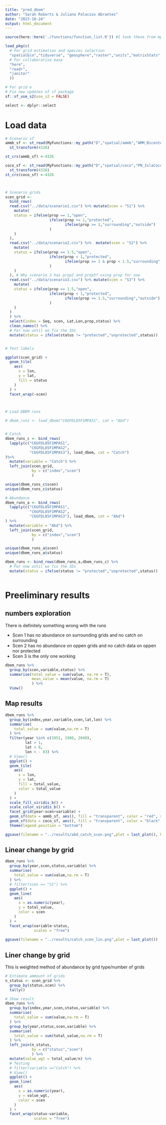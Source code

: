 ```yaml
---
title: "pred_dbem"
author: "Sarah Roberts & Juliano Palacios Abrantes"
date: "2023-10-24"
output: html_document
---
```


```r
source(here::here('./functions/function_list.R')) #I took these from mpa_c_toe

load_pkg(c(
  # For grid estimation and species selection
  "spatialEco","tidyverse", "geosphere","raster","units","matrixStats","sf","rmapshaper", "igraph",
  # For collaborative ease
  "here",
  "readr",
  "janitor"
  ))

# For grid e
# Fix new updates of sf package
sf::sf_use_s2(use_s2 = FALSE)

select <- dplyr::select

```

# Load data

```r

# Scenario sf
ammb_sf <- st_read(MyFunctions::my_path("D","spatial/ammb","AMM_Bicentenario_CostaRica.shp")) %>% 
  st_transform(4326)

st_crs(ammb_sf) <-4326

coco_sf <- st_read(MyFunctions::my_path("D","spatial/coco","PN_IslaCoco_CostaRica.shp")) %>% 
  st_transform(4326)
st_crs(coco_sf) <-4326



# Scenario grids
scen_grid <- 
  bind_rows(
  read.csv("../data/scenario1.csv") %>% mutate(scen = "S1") %>% 
    mutate(
    status = ifelse(prop == 1,"open",
                    ifelse(prop <= 1,"protected",
                           ifelse(prop >= 1,"surrounding","outside")
                    )
    )
  ),
  read.csv("../data/scenario2.csv") %>%  mutate(scen = "S2") %>% 
    mutate(
    status = ifelse(prop == 1.5,"open",
                    ifelse(prop < 1,"protected",
                           ifelse(prop >= 1 & prop < 1.5,"surrounding","outside")
                    )
    )
  ), # Why scenario 2 has prop2 and prop3? using prop for now
  read.csv("../data/scenario3.csv") %>% mutate(scen = "S3") %>% 
    mutate(
    status = ifelse(prop == 1.5,"open",
                    ifelse(prop < 1,"protected",
                           ifelse(prop >= 1.5,"surrounding","outside")
                    )
    )
  )
  ) %>% 
  select(index = Seq, scen, Lat,Lon,prop,status) %>% 
  clean_names() %>% 
  # For now until we fix the IDs
  mutate(status = ifelse(status != "protected","unprotected",status))


# Test labels

ggplot(scen_grid) +
  geom_tile(
    aes(
      x = lon,
      y = lat,
      fill = status
    )
  ) +
  facet_wrap(~scen)



# Load DBEM runs

# dbem_runs <- load_dbem("C6GFDL85F1MPAS1", cat = "Abd")


# Catch
dbem_runs_c <- bind_rows(
  lapply(c("C6GFDL85F1MPAS1",
           "C6GFDL85F1MPAS2",
           "C6GFDL85F1MPAS3"), load_dbem, cat = "Catch")
)%>% 
  mutate(variable = "Catch") %>% 
  left_join(scen_grid,
            by = c("index","scen")
            )

unique(dbem_runs_c$scen)
unique(dbem_runs_c$status)

# Abundance
dbem_runs_a <- bind_rows(
  lapply(c("C6GFDL85F1MPAS1",
           "C6GFDL85F1MPAS2",
           "C6GFDL85F1MPAS3"), load_dbem, cat = "Abd")
) %>% 
  mutate(variable = "Abd") %>% 
  left_join(scen_grid,
            by = c("index","scen")
            )

unique(dbem_runs_a$scen)
unique(dbem_runs_a$status)

dbem_runs <- bind_rows(dbem_runs_a,dbem_runs_c) %>% 
  # For now until we fix the IDs
  mutate(status = ifelse(status != "protected","unprotected",status))



```


# Preeliminary results

## numbers exploration

There is definitely something wrong with the runs 

- Scen 1 has no abundance on surrounding grids and no catch on surrounding 
- Scen 2 has no abundance on oppen grids and no catch data on oppen nor protected
- Scen 3 is the only one working

```r

dbem_runs %>% 
  group_by(scen,variable,status) %>% 
  summarise(total_value = sum(value, na.rm = T),
            mean_value = mean(value, na.rm = T)
            ) %>% 
  View()
```


## Map results

```r

dbem_runs %>% 
  group_by(index,year,variable,scen,lat,lon) %>% 
  summarise(
    total_value = sum(value,na.rm = T)
  ) %>% 
  filter(year %in% c(1951, 1980, 2040),
         lat > 1,
         lat < 8,
         lon < - 83) %>% 
  # View()
  ggplot() +
  geom_tile(
    aes(
      x = lon,
      y = lat,
      fill = total_value,
      color = total_value
    )
  ) +
  scale_fill_viridis_b() +
  scale_color_viridis_b() +
  facet_grid(year~scen+variable) +
  geom_sf(data = ammb_sf, aes(), fill = "transparent", color = "red", size = 2) +
  geom_sf(data = coco_sf, aes(), fill = "transparent", color = "black", size = 2) +
  theme(legend.position = "bottom")

ggsave(filename = "../results/abd_catch_scen.png",plot = last_plot(), height = 14)

```
## Linear change by grid

```r

dbem_runs %>% 
  group_by(year,scen,status,variable) %>% 
  summarise(
    total_value = sum(value,na.rm = T)
  ) %>% 
  # filter(scen == "S1") %>% 
  ggplot() +
  geom_line(
    aes(
      x = as.numeric(year),
      y = total_value,
      color = scen
    )
  ) +
  facet_wrap(variable~status,
             scales = "free")
  
ggsave(filename = "../results/catch_scen_lin.png",plot = last_plot())

```

## Liner change by grid

This is weighted method of abundance by grid type/number of grids

```r

# Estimate ammount of grids
n_status <- scen_grid %>% 
  group_by(status,scen) %>% 
  tally()

# Show result
dbem_runs %>% 
  group_by(index,year,scen,status,variable) %>% 
  summarise(
    total_value = sum(value,na.rm = T)
  ) %>% 
  group_by(year,status,scen,variable) %>% 
  summarise(
    total_value = sum(total_value,na.rm = T)
  ) %>% 
  left_join(n_status,
            by = c("status","scen")
            ) %>% 
  mutate(value_wgt = total_value/n) %>% 
  # Testing
  # filter(variable =="Catch") %>%
  # View()
  ggplot() +
  geom_line(
    aes(
      x = as.numeric(year),
      y = value_wgt,
      color = scen
    )
  ) +
  facet_wrap(status~variable,
             scales = "free")
  

```